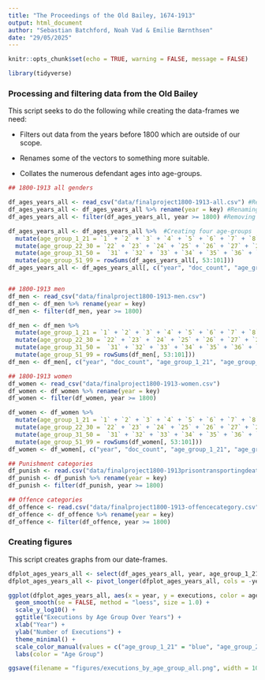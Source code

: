 ---
title: "The Proceedings of the Old Bailey, 1674-1913"
output: html_document
author: "Sebastian Batchford, Noah Vad & Emilie Bærnthsen"
date: "29/05/2025"
---
```{r packages, include=FALSE}
knitr::opts_chunk$set(echo = TRUE, warning = FALSE, message = FALSE)

library(tidyverse)


```


###  Processing and filtering data from the Old Bailey
This script seeks to do the following while creating the data-frames we need:

- Filters out data from the years before 1800 which are outside of our scope.

- Renames some of the vectors to something more suitable.

- Collates the numerous defendant ages into age-groups.

```{r csv_script, echo=TRUE}

## 1800-1913 all genders

df_ages_years_all <- read_csv("data/finalproject1800-1913-all.csv") #Reading the data-sheet
df_ages_years_all <- df_ages_years_all %>% rename(year = key) #Renaming "key" value to year.
df_ages_years_all <- filter(df_ages_years_all, year >= 1800) #Removing years before 1800

df_ages_years_all <- df_ages_years_all %>%  #Creating four age-groups
  mutate(age_group_1_21 = `1` + `2` + `3` + `4` + `5` + `6` + `7` + `8` + `9` + `10` + `11` + `12` + `13` + `14` + `15` + `16` + `17` + `18` + `19` + `20` + `21`) %>% 
  mutate(age_group_22_30 = `22` + `23` + `24` + `25` + `26` + `27` + `28` + `29` + `30`) %>% 
  mutate(age_group_31_50 =  `31` + `32` + `33` + `34` + `35` + `36` + `37` + `38` + `39` + `40` + `41` + `42` + `43` + `44` + `45` + `46` + `48` + `49` + `50`) %>% 
  mutate(age_group_51_99 = rowSums(df_ages_years_all[, 53:101]))
df_ages_years_all <- df_ages_years_all[, c("year", "doc_count", "age_group_1_21", "age_group_22_30", "age_group_31_50", "age_group_51_99")]


## 1800-1913 men
df_men <- read_csv("data/finalproject1800-1913-men.csv")
df_men <- df_men %>% rename(year = key)
df_men <- filter(df_men, year >= 1800)

df_men <- df_men %>%
  mutate(age_group_1_21 = `1` + `2` + `3` + `4` + `5` + `6` + `7` + `8` + `9` + `10` + `11` + `12` + `13` + `14` + `15` + `16` + `17` + `18` + `19` + `20` + `21`) %>% 
  mutate(age_group_22_30 = `22` + `23` + `24` + `25` + `26` + `27` + `28` + `29` + `30`) %>% 
  mutate(age_group_31_50 =  `31` + `32` + `33` + `34` + `35` + `36` + `37` + `38` + `39` + `40` + `41` + `42` + `43` + `44` + `45` + `46` + `48` + `49` + `50`) %>% 
  mutate(age_group_51_99 = rowSums(df_men[, 53:101]))
df_men <- df_men[, c("year", "doc_count", "age_group_1_21", "age_group_22_30", "age_group_31_50", "age_group_51_99")]

## 1800-1913 women
df_women <- read_csv("data/finalproject1800-1913-women.csv")
df_women <- df_women %>% rename(year = key)
df_women <- filter(df_women, year >= 1800)

df_women <- df_women %>%
  mutate(age_group_1_21 = `1` + `2` + `3` + `4` + `5` + `6` + `7` + `8` + `9` + `10` + `11` + `12` + `13` + `14` + `15` + `16` + `17` + `18` + `19` + `20` + `21`) %>% 
  mutate(age_group_22_30 = `22` + `23` + `24` + `25` + `26` + `27` + `28` + `29` + `30`) %>% 
  mutate(age_group_31_50 =  `31` + `32` + `33` + `34` + `35` + `36` + `37` + `38` + `39` + `40` + `41` + `42` + `43` + `44` + `45` + `46` + `48` + `49` + `50`) %>% 
  mutate(age_group_51_99 = rowSums(df_women[, 53:101]))
df_women <- df_women[, c("year", "doc_count", "age_group_1_21", "age_group_22_30", "age_group_31_50", "age_group_51_99")]

## Punishment categories
df_punish <- read.csv("data/finalproject1800-1913prisontransportingdeath.csv")
df_punish <- df_punish %>% rename(year = key)
df_punish <- filter(df_punish, year >= 1800)

## Offence categories
df_offence <- read.csv("data/finalproject1800-1913-offencecategory.csv")
df_offence <- df_offence %>% rename(year = key)
df_offence <- filter(df_offence, year >= 1800)

```


### Creating figures
This script creates graphs from our date-frames.

```{r figure_age_years_all}


dfplot_ages_years_all <- select(df_ages_years_all, year, age_group_1_21, age_group_22_30, age_group_31_50, age_group_51_99)
dfplot_ages_years_all <- pivot_longer(dfplot_ages_years_all, cols = -year, names_to = "age_group", values_to = "executions")

ggplot(dfplot_ages_years_all, aes(x = year, y = executions, color = age_group)) +
  geom_smooth(se = FALSE, method = "loess", size = 1.0) +
  scale_y_log10() +
  ggtitle("Executions by Age Group Over Years") +
  xlab("Year") +
  ylab("Number of Executions") +
  theme_minimal() +
  scale_color_manual(values = c("age_group_1_21" = "blue", "age_group_22_30" = "green", "age_group_31_50" = "red", "age_group_51_99" = "purple"), labels = c("1-21 years", "22-30 years", "31-50 years", "51-99 years")) +
  labs(color = "Age Group")

ggsave(filename = "figures/executions_by_age_group_all.png", width = 10, height = 6)


```


